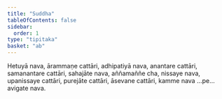 ```yaml
---
title: "Suddha"
tableOfContents: false
sidebar:
  order: 1
type: "tipitaka"
basket: "ab"
---
```



<DynamicBreadcrumb />

<Division number="239">

<Paragraph number="4602">
Hetuyā nava, ārammaṇe cattāri, adhipatiyā nava, anantare cattāri, samanantare cattāri, sahajāte nava, aññamaññe cha, nissaye nava, upanissaye cattāri, purejāte cattāri, āsevane cattāri, kamme nava …pe…  avigate nava.
</Paragraph>
</Division>